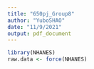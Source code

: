```yaml
---
title: "650pj_Group8"
author: "YuboSHAO"
date: "11/9/2021"
output: pdf_document
---
```

```r
library(NHANES)
raw.data <- force(NHANES)
```
